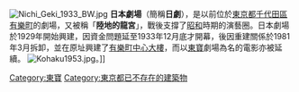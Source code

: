 [[File:Nichi_Geki_1933_BW.jpg|thumb]]
'''日本劇場'''（簡稱'''日劇'''），是以前位於[[東京都|東京都]][[千代田區|千代田區]][[有樂町|有樂町]]的劇場，又被稱「'''陸地的龍宮'''」，戰後支撐了[[昭和|昭和]]時期的演藝圈。日本劇場於1929年開始興建，因資金問題延至1933年12月底才開幕，後因重建關係於1981年3月拆卸，並在原址興建了[[有樂町中心大樓|有樂町中心大樓]]，而以[[東寶|東寶]]劇場為名的電影亦被延續。
[[File:Kohaku1953.jpg|thumb]]。]]

{{commonscat|Nippon Theater}}
{{DEFAULTSORT:Nihongekizyou}}
[[Category:東寶|Category:東寶]]
[[Category:東京都已不存在的建築物|Category:東京都已不存在的建築物]]